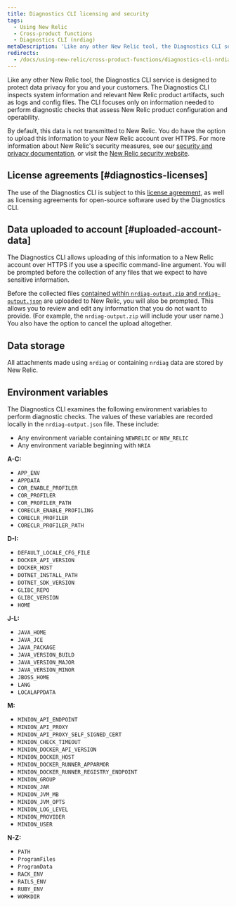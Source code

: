 ```yaml
---
title: Diagnostics CLI licensing and security
tags:
  - Using New Relic
  - Cross-product functions
  - Diagnostics CLI (nrdiag)
metaDescription: 'Like any other New Relic tool, the Diagnostics CLI service (nrdiag) is designed to protect data privacy for you and your customers.'
redirects:
  - /docs/using-new-relic/cross-product-functions/diagnostics-cli-nrdiag/diagnostics-cli-licensing-security
---
```


Like any other New Relic tool, the Diagnostics CLI service is designed to protect data privacy for you and your customers. The Diagnostics CLI inspects system information and relevant New Relic product artifacts, such as logs and config files. The CLI focuses only on information needed to perform diagnostic checks that assess New Relic product configuration and operability.

By default, this data is not transmitted to New Relic. You do have the option to upload this information to your New Relic account over HTTPS. For more information about New Relic's security measures, see our [security and privacy documentation](/docs/security/security-privacy/data-privacy/data-privacy-new-relic), or visit the [New Relic security website](https://newrelic.com/security).

## License agreements [#diagnostics-licenses]

The use of the Diagnostics CLI is subject to this [license agreement](/docs/licenses/license-information/other-licenses/new-relic-diagnostics-licenses), as well as licensing agreements for open-source software used by the Diagnostics CLI.

## Data uploaded to account [#uploaded-account-data]

The Diagnostics CLI allows uploading of this information to a New Relic account over HTTPS if you use a specific command-line argument. You will be prompted before the collection of any files that we expect to have sensitive information.

Before the collected files [contained within `nrdiag-output.zip` and `nrdiag-output.json`](/docs/using-new-relic/cross-product-functions/diagnostics-cli-nrdiag/interpret-nrdiag-output) are uploaded to New Relic, you will also be prompted. This allows you to review and edit any information that you do not want to provide. (For example, the `nrdiag-output.zip` will include your user name.) You also have the option to cancel the upload altogether.

## Data storage

All attachments made using `nrdiag` or containing `nrdiag` data are stored by New Relic.

## Environment variables

The Diagnostics CLI examines the following environment variables to perform diagnostic checks. The values of these variables are recorded locally in the `nrdiag-output.json` file. These include:

* Any environment variable containing `NEWRELIC` or `NEW_RELIC`
* Any environment variable beginning with `NRIA`

**A-C:**

* `APP_ENV`
* `APPDATA`
* `COR_ENABLE_PROFILER`
* `COR_PROFILER`
* `COR_PROFILER_PATH`
* `CORECLR_ENABLE_PROFILING`
* `CORECLR_PROFILER`
* `CORECLR_PROFILER_PATH`

**D-I:**

* `DEFAULT_LOCALE_CFG_FILE`
* `DOCKER_API_VERSION`
* `DOCKER_HOST`
* `DOTNET_INSTALL_PATH`
* `DOTNET_SDK_VERSION`
* `GLIBC_REPO`
* `GLIBC_VERSION`
* `HOME`

**J-L:**

* `JAVA_HOME`
* `JAVA_JCE`
* `JAVA_PACKAGE`
* `JAVA_VERSION_BUILD`
* `JAVA_VERSION_MAJOR`
* `JAVA_VERSION_MINOR`
* `JBOSS_HOME`
* `LANG`
* `LOCALAPPDATA`

**M:**

* `MINION_API_ENDPOINT`
* `MINION_API_PROXY`
* `MINION_API_PROXY_SELF_SIGNED_CERT`
* `MINION_CHECK_TIMEOUT`
* `MINION_DOCKER_API_VERSION`
* `MINION_DOCKER_HOST`
* `MINION_DOCKER_RUNNER_APPARMOR`
* `MINION_DOCKER_RUNNER_REGISTRY_ENDPOINT`
* `MINION_GROUP`
* `MINION_JAR`
* `MINION_JVM_MB`
* `MINION_JVM_OPTS`
* `MINION_LOG_LEVEL`
* `MINION_PROVIDER`
* `MINION_USER`

**N-Z:**

* `PATH`
* `ProgramFiles`
* `ProgramData`
* `RACK_ENV`
* `RAILS_ENV`
* `RUBY_ENV`
* `WORKDIR`
